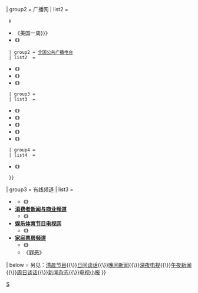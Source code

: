 {{Navbox
| name      = 美國新聞雜誌節目
| title     = 美国在播[[新闻杂志]]类电视与电台节目
| bodyclass = hlist
| state     = {{{state|autocollapse}}}

| group1 = 电视网
| list1  =
  {{Navbox|child
  | group1 = 
  | list1  = 
* '''[[美国广播公司]]'''
** 《[[20/20 (节目)|20{{\}}20]]》
** 《[[夜线]]》
** 《[[你会怎么做？]]》
* '''[[CBS (電視網)|哥伦比亚广播公司]]'''
** 《{{Link-en|48小时|48 Hours (TV series)}}》
** 《[[60分钟]]》
** 《[[CBSN|CBSN正在调查]]》
** 《{{Link-en|CBS周日早新闻|CBS News Sunday Morning}}》
* '''[[全国广播公司]]'''
** 《[[日界線 (美國NBC電視節目)|日界线]]》
** 《{{Link-en|梅根·凯利周日夜|Sunday Night with Megyn Kelly}}》
*'''[[公共广播电视公司]]'''
** 《[[前线 (美国电视节目)|前线]]》
* '''[[廣播聯賣|联播节目]]'''
** 《[[每日郵報|每日邮报电视台]]》
** 《{{Link-en|新闻内幕|Inside Edition}}》
** 《{{Link-en|小城大事 (電視節目)|Small Town Big Deal|小城大事}}》
  | group5 = 西语节目
  | list5  = 
* '''[[环球电视网 (美国)|环球电视网]]'''
** 《{{Link-en|此时此处 (电视节目)|Aquí y Ahora (TV series)|此时此处}}》
** 《{{Link-en|重要影响力|Primer Impacto}}》
* '''[[Telemundo电视台|世界电视网]]'''
** 《{{Link-en|热点 (2002年电视节目)|Al Rojo Vivo (2002 TV program)|热点}}》
  }}

| group2 = 广播网
| list2  =
  {{Navbox|child
  | group1 ={{Link-en|积云传媒联播网|Cumulus Media Networks|积云联播网}}<br />{{Link-en|西木一号|Westwood One}}
  | list1  = 
* 《{{Link-en|破晓 (电台节目)|First Light (radio)|破晓{{\}}回顾周刊}}》
* 《{{Link-en|晨间美国|America in The Morning|晨间美国{{\}}美国一周}}》
* 《{{Link-en|约翰·巴彻勒|John Batchelor|约翰·巴彻勒秀}}》
  | group2 = [[全国公共广播电台]]
  | list2  = 
* 《{{Link-en|长算远略 (电台节目)|All Things Considered|长算远略}}》
* 《{{Link-en|清晨版 (电台节目)|Morning Edition|清晨版}}》
* 《{{Link-en|周末版 (电台节目)|Weekend Edition|周末版}}》
  | group3 = {{Link-en|国际公共广播电台|Public Radio International}}
  | list3  = 
* 《{{Link-en|世界 (电台节目)|The World (radio program)|世界}}》
* 《{{Link-en|重点 (电台节目)|The Takeaway (radio)|重点}}》
* 《{{Link-en|美国生活 (电台节目)|This American Life|美国生活}}》
* 《{{Link-en|此时此处 (电台节目)|Here and Now (Boston)|此时此处}}》
* 《{{Link-en|直击要点 (电台节目)|To the Point|直击要点}}》
  | group4 = {{Link-en|谈话电台联播网|Talk Radio Network}}
  | list4  = 
* 《{{Link-en|约翰·麦卡斯林|John McCaslin|美国晨间新闻}}》
  }}

| group3 = 有线频道
| list3  =
* '''{{Link-en|通道电视台|AXS TV}}'''
** 《{{Link-en|丹·拉瑟报告|Dan Rather Reports}}》
* '''[[消费者新闻与商业频道]]'''
** 《{{Link-en|商业国度|Business Nation}}》
* '''[[ESPN|娱乐体育节目电视网]]'''
** 《{{Link-en|E:60|E:60}}》
* '''[[HBO|家庭票房频道]]'''
** 《{{Link-en|布赖恩特·古贝尔真实体育|Real Sports with Bryant Gumbel}}》
** 《[[Vice (電視節目)|罪恶]]》

| below = 另见：[[:Template:美国晨间新闻节目|清晨节目]]{{\}}[[:Template:美国日间谈话节目|日间谈话]]{{\}}[[:Template:美国晚间新闻节目|晚间新闻]]{{\}}[[:Template:美国深夜电视节目|深夜电视]]{{\}}[[:Template:美国午夜新闻节目|午夜新闻]]{{\}}[[:Template:美国周日谈话节目|周日谈话]]{{\}}[[:Template:美國新聞雜誌節目|新闻杂志]]{{\}}[[:Template:美国电视小报节目|电视小报]]
}}<noinclude>
{{collapsible option}}
[[Category:美国电视导航模板|S]]
</noinclude>